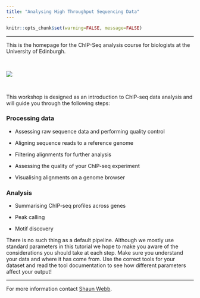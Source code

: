 ```yaml
---
title: "Analysing High Throughput Sequencing Data"
---
```


<head>

```{=html}
<script src="https://kit.fontawesome.com/ece750edd7.js" crossorigin="anonymous"></script>
```
</head>

```r
knitr::opts_chunk$set(warning=FALSE, message=FALSE)
```

------------------------------------------------------------------------

This is the homepage for the ChIP-Seq analysis course for biologists at the University of Edinburgh.

<br>

![](images/logo.png)

</br>

This workshop is designed as an introduction to ChIP-seq data analysis and will guide you through the following steps:

### Processing data

-   Assessing raw sequence data and performing quality control

-   Aligning sequence reads to a reference genome

-   Filtering alignments for further analysis

-   Assessing the quality of your ChIP-seq experiment

-   Visualising alignments on a genome browser

### Analysis

-   Summarising ChIP-seq profiles across genes

-   Peak calling

-   Motif discovery

There is no such thing as a default pipeline. Although we mostly use standard parameters in this tutorial we hope to make you aware of the considerations you should take at each step. Make sure you understand your data and where it has come from. Use the correct tools for your dataset and read the tool documentation to see how different parameters affect your output!

------------------------------------------------------------------------

For more information contact [Shaun Webb](mailto:shaun.webb@ed.ac.uk).
